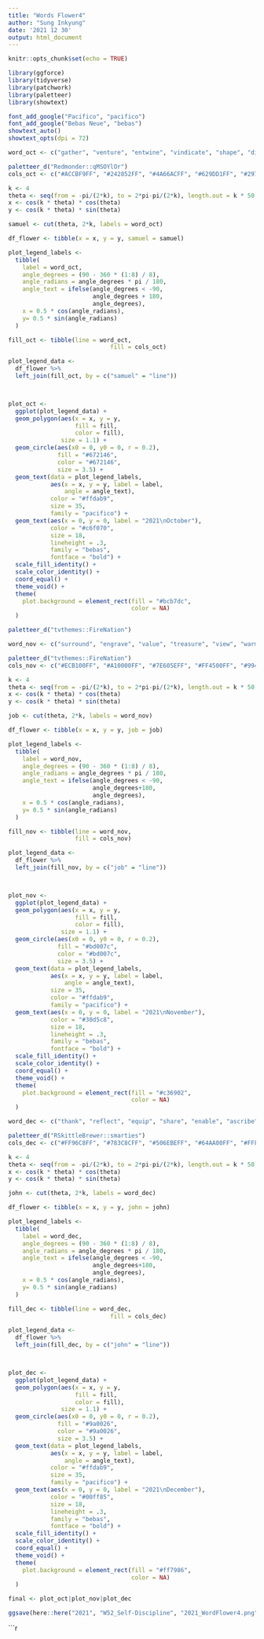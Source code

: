 ```yaml
---
title: "Words Flower4"
author: "Sung Inkyung"
date: '2021 12 30'
output: html_document
---
```


```r
knitr::opts_chunk$set(echo = TRUE)
```

```r
library(ggforce)
library(tidyverse)
library(patchwork)
library(paletteer)
library(showtext)

font_add_google("Pacifico", "pacifico")
font_add_google("Bebas Neue", "bebas")
showtext_auto()
showtext_opts(dpi = 72)
```


```r
word_oct <- c("gather", "venture", "entwine", "vindicate", "shape", "distinguish", "silence", "prompt")

paletteer_d("Redmonder::qMSOYlOr")
cols_oct <- c("#ACCBF9FF", "#242852FF", "#4A66ACFF", "#629DD1FF", "#297FD5FF", "#7F8FA9FF", "#5AA2AEFF", "#9D90A0FF")

k <- 4
theta <- seq(from = -pi/(2*k), to = 2*pi-pi/(2*k), length.out = k * 50)
x <- cos(k * theta) * cos(theta)
y <- cos(k * theta) * sin(theta)

samuel <- cut(theta, 2*k, labels = word_oct)

df_flower <- tibble(x = x, y = y, samuel = samuel)

plot_legend_labels <- 
  tibble(
    label = word_oct,
    angle_degrees = (90 - 360 * (1:8) / 8),
    angle_radians = angle_degrees * pi / 180,
    angle_text = ifelse(angle_degrees < -90, 
                        angle_degrees + 180, 
                        angle_degrees),
    x = 0.5 * cos(angle_radians),
    y= 0.5 * sin(angle_radians)
  )

fill_oct <- tibble(line = word_oct, 
                             fill = cols_oct)

plot_legend_data <-
  df_flower %>% 
  left_join(fill_oct, by = c("samuel" = "line")) 



plot_oct <- 
  ggplot(plot_legend_data) +
  geom_polygon(aes(x = x, y = y, 
                   fill = fill, 
                   color = fill), 
               size = 1.1) +
  geom_circle(aes(x0 = 0, y0 = 0, r = 0.2), 
              fill = "#672146", 
              color = "#672146", 
              size = 3.5) +
  geom_text(data = plot_legend_labels, 
            aes(x = x, y = y, label = label, 
                angle = angle_text), 
            color = "#ffdab9", 
            size = 35, 
            family = "pacifico") +
  geom_text(aes(x = 0, y = 0, label = "2021\nOctober"), 
            color = "#c6f070",  
            size = 18,
            lineheight = .3,
            family = "bebas",
            fontface = "bold") +
  scale_fill_identity() +
  scale_color_identity() +
  coord_equal() +
  theme_void() +
  theme(
    plot.background = element_rect(fill = "#bcb7dc", 
                                   color = NA)
  )

```

```r
paletteer_d("tvthemes::FireNation")
```


```r
word_nov <- c("surround", "engrave", "value", "treasure", "view", "warm", "read", "tread")

paletteer_d("tvthemes::FireNation")
cols_nov <- c("#ECB100FF", "#A10000FF", "#7E605EFF", "#FF4500FF", "#994823FF", "#4B4C4EFF", "#572530FF", "#000000FF")

k <- 4
theta <- seq(from = -pi/(2*k), to = 2*pi-pi/(2*k), length.out = k * 50)
x <- cos(k * theta) * cos(theta)
y <- cos(k * theta) * sin(theta)

job <- cut(theta, 2*k, labels = word_nov)

df_flower <- tibble(x = x, y = y, job = job)

plot_legend_labels <- 
  tibble(
    label = word_nov,
    angle_degrees = (90 - 360 * (1:8) / 8),
    angle_radians = angle_degrees * pi / 180,
    angle_text = ifelse(angle_degrees < -90, 
                        angle_degrees+180, 
                        angle_degrees),
    x = 0.5 * cos(angle_radians),
    y= 0.5 * sin(angle_radians)
  )

fill_nov <- tibble(line = word_nov, 
                   fill = cols_nov)

plot_legend_data <-
  df_flower %>% 
  left_join(fill_nov, by = c("job" = "line")) 



plot_nov <- 
  ggplot(plot_legend_data) +
  geom_polygon(aes(x = x, y = y, 
                   fill = fill, 
                   color = fill), 
               size = 1.1) +
  geom_circle(aes(x0 = 0, y0 = 0, r = 0.2), 
              fill = "#bd007c", 
              color = "#bd007c", 
              size = 3.5) +
  geom_text(data = plot_legend_labels, 
            aes(x = x, y = y, label = label, 
                angle = angle_text), 
            size = 35,
            color = "#ffdab9", 
            family = "pacifico") +
  geom_text(aes(x = 0, y = 0, label = "2021\nNovember"), 
            color = "#30d5c8",  
            size = 18,
            lineheight = .3,
            family = "bebas",
            fontface = "bold") +
  scale_fill_identity() +
  scale_color_identity() +
  coord_equal() +
  theme_void() +
  theme(
    plot.background = element_rect(fill = "#c36902", 
                                   color = NA)
  )
```


```r
word_dec <- c("thank", "reflect", "equip", "share", "enable", "ascribe", "enter", "reside")

paletteer_d("RSkittleBrewer::smarties")
cols_dec <- c("#FF96C8FF", "#783C8CFF", "#506EBEFF", "#64AA00FF", "#FFFFFF", "#FF6400FF", "#DC0000FF", "#641414FF")

k <- 4
theta <- seq(from = -pi/(2*k), to = 2*pi-pi/(2*k), length.out = k * 50)
x <- cos(k * theta) * cos(theta)
y <- cos(k * theta) * sin(theta)

john <- cut(theta, 2*k, labels = word_dec)

df_flower <- tibble(x = x, y = y, john = john)

plot_legend_labels <- 
  tibble(
    label = word_dec,
    angle_degrees = (90 - 360 * (1:8) / 8),
    angle_radians = angle_degrees * pi / 180,
    angle_text = ifelse(angle_degrees < -90, 
                        angle_degrees+180, 
                        angle_degrees),
    x = 0.5 * cos(angle_radians),
    y= 0.5 * sin(angle_radians)
  )

fill_dec <- tibble(line = word_dec, 
                             fill = cols_dec)

plot_legend_data <-
  df_flower %>% 
  left_join(fill_dec, by = c("john" = "line")) 



plot_dec <- 
  ggplot(plot_legend_data) +
  geom_polygon(aes(x = x, y = y, 
                   fill = fill, 
                   color = fill), 
               size = 1.1) +
  geom_circle(aes(x0 = 0, y0 = 0, r = 0.2), 
              fill = "#9a0026", 
              color = "#9a0026", 
              size = 3.5) +
  geom_text(data = plot_legend_labels, 
            aes(x = x, y = y, label = label, 
                angle = angle_text), 
            color = "#ffdab9", 
            size = 35, 
            family = "pacifico") +
  geom_text(aes(x = 0, y = 0, label = "2021\nDecember"), 
            color = "#00ff85",  
            size = 18,
            lineheight = .3,
            family = "bebas",
            fontface = "bold") +
  scale_fill_identity() +
  scale_color_identity() +
  coord_equal() +
  theme_void() +
  theme(
    plot.background = element_rect(fill = "#ff7986", 
                                   color = NA)
  )
```

```r
final <- plot_oct|plot_nov|plot_dec

ggsave(here::here("2021", "W52_Self-Discipline", "2021_WordFlower4.png"), dpi = 300, width = 45, height = 15, units = "cm")

```


```r
